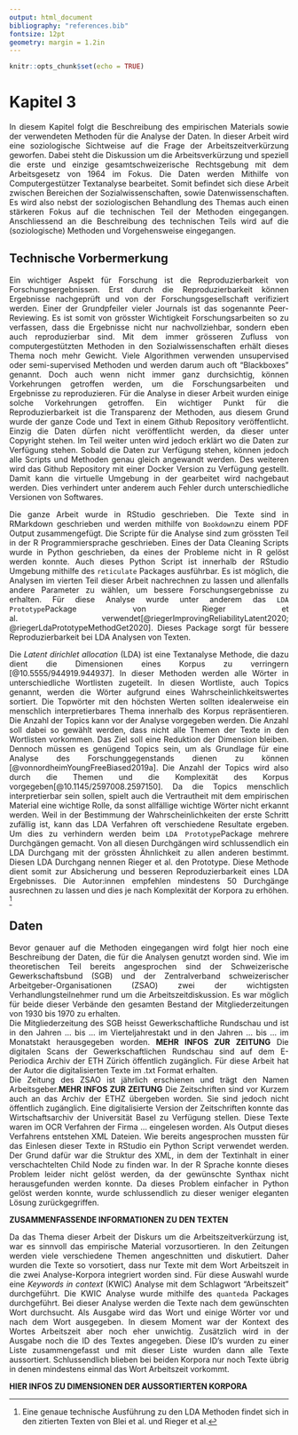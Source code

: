 ```yaml
---
output: html_document
bibliography: "references.bib"
fontsize: 12pt
geometry: margin = 1.2in 
---
```

<style> body {text-align: justify} </style> <!-- https://stackoverflow.com/questions/58713332/justify-text-in-rmarkdown-html-output-in-yaml-header -->
```r
knitr::opts_chunk$set(echo = TRUE)
```

# Kapitel 3

In diesem Kapitel folgt die Beschreibung des empirischen Materials sowie der verwendeten Methoden für die Analyse der Daten. In dieser Arbeit wird eine soziologische Sichtweise auf die Frage der Arbeitszeitverkürzung geworfen. Dabei steht die Diskussion um die Arbeitsverkürzung und speziell die erste und einzige gesamtschweizerische Rechtsgebung mit dem Arbeitsgesetz von 1964 im Fokus. Die Daten werden Mithilfe von Computergestützer Textanalyse bearbeitet. Somit befindet sich diese Arbeit zwischen Bereichen der Sozialwissenschaften, sowie Datenwissenschaften. Es wird also nebst der soziologischen Behandlung des Themas auch einen stärkeren Fokus auf die technischen Teil der Methoden eingegangen. Anschliessend an die Beschreibung des technischen Teils wird auf die (soziologische) Methoden und Vorgehensweise eingegangen.

## Technische Vorbermerkung

Ein wichtiger Aspekt für Forschung ist die Reproduzierbarkeit von Forschungsergebnissen. Erst durch die Reproduzierbarkeit können Ergebnisse nachgeprüft und von der Forschungsgesellschaft verifiziert werden. Einer der Grundpfeiler vieler Journals ist das sogenannte Peer-Reviewing. Es ist somit von grösster Wichtigkeit Forschungsarbeiten so zu verfassen, dass die Ergebnisse nicht nur nachvollziehbar, sondern eben auch reproduzierbar sind. Mit dem immer grösseren Zufluss von computergestützten Methoden in den Sozialwissenschaften erhält dieses Thema noch mehr Gewicht. Viele Algorithmen verwenden unsupervised oder semi-supervised Methoden und werden darum auch oft "Blackboxes" genannt. Doch auch wenn nicht immer ganz durchsichtig, können Vorkehrungen getroffen werden, um die Forschungsarbeiten und Ergebnisse zu reproduzieren. Für die Analyse in dieser Arbeit wurden einige solche Vorkehrungen getroffen. Ein wichtiger Punkt für die Reproduzierbarkeit ist die Transparenz der Methoden, aus diesem Grund wurde der ganze Code und Text in einem Github Repository veröffentlicht. Einzig die Daten dürfen nicht veröffentlicht werden, da dieser unter Copyright stehen. Im Teil weiter unten wird jedoch erklärt wo die Daten zur Verfügung stehen. Sobald die Daten zur Verfügung stehen, können jedoch alle Scripts und Methoden genau gleich angewandt werden. Des weiteren wird das Github Repository mit einer Docker Version zu Verfügung gestellt. Damit kann die virtuelle Umgebung in der gearbeitet wird nachgebaut werden. Dies verhindert unter anderem auch Fehler durch unterschiedliche Versionen von Softwares. 

Die ganze Arbeit wurde in RStudio geschrieben. Die Texte sind in RMarkdown geschrieben und werden mithilfe von `Bookdown`zu einem PDF Output zusammengefügt. Die Scripte für die Analyse sind zum grössten Teil in der R Programmiersprache geschrieben. Eines der Data Cleaning Scripts wurde in Python geschrieben, da eines der Probleme nicht in R gelöst werden konnte. Auch dieses Python Script ist innerhalb der RStudio Umgebung mithilfe des `reticulate` Packages ausführbar. Es ist möglich, die Analysen im vierten Teil dieser Arbeit nachrechnen zu lassen und allenfalls andere Parameter zu wählen, um bessere Forschungsergebnisse zu erhalten. Für diese Analyse wurde unter anderem das `LDA Prototype`Package von Rieger et al. verwendet[@riegerImprovingReliabilityLatent2020; @riegerLdaPrototypeMethodGet2020]. Dieses Package sorgt für bessere Reproduzierbarkeit bei LDA Analysen von Texten. 

Die *Latent dirichlet allocation* (LDA) ist eine Textanalyse Methode, die dazu dient die Dimensionen eines Korpus zu verringern [@10.5555/944919.944937]. In dieser Methoden werden alle Wörter in unterschiedliche Wortlisten zugeteilt. In diesen Wortliste, auch Topics genannt, werden die Wörter aufgrund eines Wahrscheinlichkeitswertes sortiert. Die Topwörter mit den höchsten Werten sollten idealerweise ein menschlich interpretierbares Thema innerhalb des Korpus repräsentieren. Die Anzahl der Topics kann vor der Analyse vorgegeben werden. Die Anzahl soll dabei so gewählt werden, dass nicht alle Themen der Texte in den Wortlisten vorkommen. Das Ziel soll eine Reduktion der Dimension bleiben. Dennoch müssen es genügend Topics sein, um als Grundlage für eine Analyse des Forschunggegenstands dienen zu können [@vonnordheimYoungFreeBiased2019a]. Die Anzahl der Topics wird also durch die Themen und die Komplexität des Korpus vorgegeben[@10.1145/2597008.2597150]. Da die Topics menschlich interpretierbar sein sollen, spielt auch die Vertrautheit mit dem empirischen Material eine wichtige Rolle, da sonst allfällige wichtige Wörter nicht erkannt werden. Weil in der Bestimmung der Wahrscheinlichkeiten der erste Schritt zufällig ist, kann das LDA Verfahren oft verschiedene Resultate ergeben. Um dies zu verhindern werden beim `LDA Prototype`Package mehrere Durchgängen gemacht. Von all diesen Durchgängen wird schlussendlich ein LDA Durchgang mit der grössten Ähnlichkeit zu allen anderen bestimmt. Diesen LDA Durchgang nennen Rieger et al. den Prototype. Diese Methode dient somit zur Absicherung und besseren Reproduzierbarkeit eines LDA Ergebnisses. Die Autor:innen empfehlen mindestens 50 Durchgänge ausrechnen zu lassen und dies je nach Komplexität der Korpora zu erhöhen. ^[Eine genaue technische Ausführung zu den LDA Methoden findet sich in den zitierten Texten von Blei et al. und Rieger et al.]


## Daten

Bevor genauer auf die Methoden eingegangen wird folgt hier noch eine Beschreibung der Daten, die für die Analysen genutzt worden sind. Wie im theoretischen Teil bereits angesprochen sind der Schweizerische Gewerkschaftsbund (SGB) und der Zentralverband schweizerischer Arbeitgeber-Organisationen (ZSAO) zwei der wichtigsten Verhandlungsteilnehmer rund um die Arbeitszeitdiskussion. Es war möglich für beide dieser Verbände den gesamten Bestand der Mitgliederzeitungen von 1930 bis 1970 zu erhalten. <br>
Die Mitgliederzeitung des SGB heisst Gewerkschaftliche Rundschau und ist in den Jahren ... bis ... im Vierteljahrestakt und in den Jahren ... bis ... im Monatstakt herausgegeben worden. **MEHR INFOS ZUR ZEITUNG** Die digitalen Scans der Gewerkschaftlichen Rundschau sind auf dem E-Periodica Archiv der ETH Zürich öffentlich zugänglich. Für diese Arbeit hat der Autor die digitalisierten Texte im .txt Format erhalten. <br>
Die Zeitung des ZSAO ist jährlich erschienen und trägt den Namen Arbeitsgeber.**MEHR INFOS ZUR ZEITUNG** Die Zeitschriften sind vor Kurzem auch an das Archiv der ETHZ übergeben worden. Sie sind jedoch nicht öffentlich zugänglich. Eine digitalisierte Version der Zeitschriften konnte das Wirtschaftsarchiv der Universität Basel zu Verfügung stellen. Diese Texte waren im OCR Verfahren der Firma ... eingelesen worden. Als Output dieses Verfahrens entstehen XML Dateien. Wie bereits angesprochen mussten für das Einlesen dieser Texte in RStudio ein Python Script verwendet werden. Der Grund dafür war die Struktur des XML, in dem der Textinhalt in einer verschachtelten Child Node zu finden war. In der R Sprache konnte dieses Problem leider nicht gelöst werden, da der gewünschte Synthax nicht herausgefunden werden konnte. Da dieses Problem einfacher in Python gelöst werden konnte, wurde schlussendlich zu dieser weniger eleganten Lösung zurückgegriffen. 

**ZUSAMMENFASSENDE INFORMATIONEN ZU DEN TEXTEN** 

Da das Thema dieser Arbeit der Diskurs um die Arbeitszeitverkürzung ist, war es sinnvoll das empirische Material vorzusortieren. In den Zeitungen werden viele verschiedene Themen angeschnitten und diskutiert. Daher wurden die Texte so vorsotiert, dass nur Texte mit dem Wort Arbeitszeit in die zwei Analyse-Korpora integriert worden sind. Für diese Auswahl wurde eine *Keywords in context* (KWIC) Analyse mit dem Schlagwort "Arbeitszeit" durchgeführt. Die KWIC Analyse wurde mithilfe des `quanteda` Packages durchgeführt. Bei dieser Analyse werden die Texte nach dem gewünschten Wort durchsucht. Als Ausgabe wird das Wort und einige Wörter vor und nach dem Wort ausgegeben. In diesem Moment war der Kontext des Wortes Arbeitszeit aber noch eher unwichtig. Zusätzlich wird in der Ausgabe noch die ID des Textes angegeben. Diese ID's wurden zu einer Liste zusammengefasst und mit dieser Liste wurden dann alle Texte aussortiert. Schlussendlich blieben bei beiden Korpora nur noch Texte übrig in denen mindestens einmal das Wort Arbeitszeit vorkommt. 

**HIER INFOS ZU DIMENSIONEN DER AUSSORTIERTEN KORPORA** 